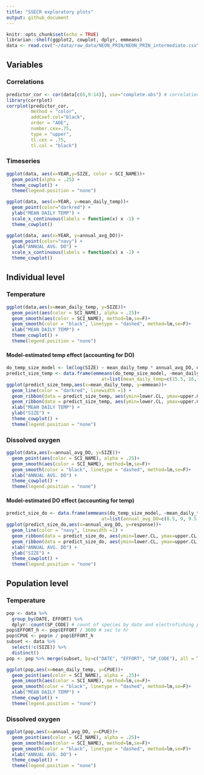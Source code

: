 ```yaml
---
title: "SSECR exploratory plots"
output: github_document
---
```


```r
knitr::opts_chunk$set(echo = TRUE)
librarian::shelf(ggplot2, cowplot, dplyr, emmeans)
data <- read.csv("~/data/raw_data/NEON_PRIN/NEON_PRIN_intermediate.csv")

```


## Variables
### Correlations
```r
predictor_cor <- cor(data[c(6,9:14)], use="complete.obs") # correlation matrix
library(corrplot)
corrplot(predictor_cor,
         method = "color", 
         addCoef.col="black", 
         order = "AOE", 
         number.cex=.75,
         type = "upper",
         tl.cex = .75,
         tl.col = "black")
```

### Timeseries
```r
ggplot(data, aes(x=YEAR,y=SIZE, color = SCI_NAME))+
  geom_point(alpha = .25) +
  theme_cowplot() +
  theme(legend.position = "none")

ggplot(data, aes(x=YEAR, y=mean_daily_temp))+
  geom_point(color="darkred") +
  ylab("MEAN DAILY TEMP") +
  scale_x_continuous(labels = function(x) x -1) +
  theme_cowplot()

ggplot(data, aes(x=YEAR, y=annual_avg_DO))+
  geom_point(color="navy") + 
  ylab("ANNUAL AVG. DO") +
  scale_x_continuous(labels = function(x) x -1) +
  theme_cowplot()
```

## Individual level
### Temperature
```r
ggplot(data,aes(x=mean_daily_temp, y=SIZE))+
  geom_point(aes(color = SCI_NAME), alpha = .25)+
  geom_smooth(aes(color = SCI_NAME), method=lm,se=F)+
  geom_smooth(color = "black", linetype = "dashed", method=lm,se=F)+
  xlab("MEAN DAILY TEMP") +
  theme_cowplot() +
  theme(legend.position = "none")

```

#### Model-estimated temp effect (accounting for DO)
```r
do_temp_size_model <- lm(log(SIZE) ~ mean_daily_temp * annual_avg_DO, data)
predict_size_temp <- data.frame(emmeans(do_temp_size_model, ~mean_daily_temp * annual_avg_DO, 
                                   at=list(mean_daily_temp=c(15.5, 16, 16.5,17, 17.5))), type = "response")
ggplot(predict_size_temp,aes(x=mean_daily_temp, y=emmean))+
  geom_line(color = "darkred", linewidth =1) +
  geom_ribbon(data = predict_size_temp, aes(ymin=lower.CL, ymax=upper.CL), alpha = .25, fill = "darkred") +
  geom_ribbon(data = predict_size_temp, aes(ymin=lower.CL, ymax=upper.CL), alpha = .25, fill = "darkred") +
  xlab("MEAN DAILY TEMP") +
  ylab("SIZE") +
  theme_cowplot() +
  theme(legend.position = "none")
```

### Dissolved oxygen
```r
ggplot(data,aes(x=annual_avg_DO, y=SIZE))+
  geom_point(aes(color = SCI_NAME), alpha = .25)+
  geom_smooth(aes(color = SCI_NAME), method=lm,se=F)+
  geom_smooth(color = "black", linetype = "dashed", method=lm,se=F)+
  xlab("ANNUAL AVG. DO") +
  theme_cowplot() +
  theme(legend.position = "none")

```

#### Model-estimated DO effect (accounting for temp)
```r
predict_size_do <- data.frame(emmeans(do_temp_size_model, ~mean_daily_temp * annual_avg_DO, 
                                   at=list(annual_avg_DO=c(8.5, 9, 9.5, 10, 10.5)), type = "response"))
ggplot(predict_size_do,aes(x=annual_avg_DO, y=response))+
  geom_line(color = "navy", linewidth =1) +
  geom_ribbon(data = predict_size_do, aes(ymin=lower.CL, ymax=upper.CL), alpha = .25, fill = "navy") +
  geom_ribbon(data = predict_size_do, aes(ymin=lower.CL, ymax=upper.CL), alpha = .25, fill = "navy") +
  xlab("ANNUAL AVG. DO") +
  ylab("SIZE") +
  theme_cowplot() +
  theme(legend.position = "none")
```

## Population level
### Temperature
```r
pop <- data %>% 
  group_by(DATE, EFFORT) %>%
  dplyr::count(SP_CODE) # count of species by date and electrofishing pass
pop$EFFORT_h <- pop$EFFORT / 3600 # sec to hr
pop$CPUE <- pop$n / pop$EFFORT_h
subset <- data %>%
  select(!c(SIZE)) %>%
  distinct()
pop <- pop %>% merge(subset, by=c("DATE", "EFFORT", "SP_CODE"), all = T)

ggplot(pop,aes(x=mean_daily_temp, y=CPUE))+
  geom_point(aes(color = SCI_NAME), alpha = .25)+
  geom_smooth(aes(color = SCI_NAME), method=lm,se=F)+
  geom_smooth(color = "black", linetype = "dashed", method=lm,se=F)+
  xlab("MEAN DAILY TEMP") +
  theme_cowplot() +
  theme(legend.position = "none")

```

### Dissolved oxygen
```r
ggplot(pop,aes(x=annual_avg_DO, y=CPUE))+
  geom_point(aes(color = SCI_NAME), alpha = .25)+
  geom_smooth(aes(color = SCI_NAME), method=lm,se=F)+
  geom_smooth(color = "black", linetype = "dashed", method=lm,se=F)+
  xlab("ANNUAL AVG. DO") +
  theme_cowplot() +
  theme(legend.position = "none")

```




